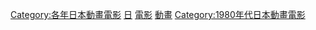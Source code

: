 {{Yearnav|日本動畫電影}}

[[Category:各年日本動畫電影|Category:各年日本動畫電影]]
[[Category:1986年動畫電影|日]]
[[Category:1986年日本動畫作品|電影]]
[[Category:1986年日本電影作品|動畫]]
[[Category:1980年代日本動畫電影|Category:1980年代日本動畫電影]]